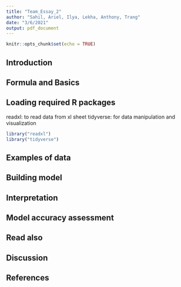 ---
title: "Team_Essay_2"
author: "Sahil, Ariel, Ilya, Lekha, Anthony, Trang"
date: "3/6/2021"
output: pdf_document
---

```{r setup, include=FALSE}
knitr::opts_chunk$set(echo = TRUE)
```

## Introduction




## Formula and Basics




## Loading required R packages

readxl: to read data from xl sheet
tidyverse: for data manipulation and visualization

```{r}
library("readxl")
library("tidyverse")
```

## Examples of data



## Building model



## Interpretation



## Model accuracy assessment



## Read also



## Discussion




## References


